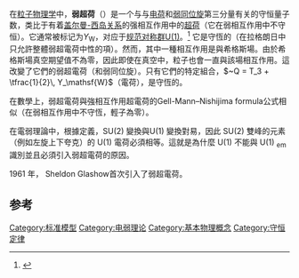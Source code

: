 {{Expand language}}
{{noteTA
|G1=Physics
}}
{{味量子數}}
在[[粒子物理学|粒子物理学]]中，'''弱超荷'''（{{lang-en|Weak hypercharge}}）是一个与与[[电荷|电荷]]和[[弱同位旋|弱同位旋]]第三分量有关的守恒量子数，类比于有着[[盖尔曼-西岛关系|盖尔曼-西岛关系]]的强相互作用中的[[超荷|超荷]]（它在弱相互作用中不守恒）。它通常被标记为''Y''<sub>W</sub>，对应于[[规范对称|规范对称群]][[酉群|U(1)]]。<ref>{{cite book|title=Dynamics of the standard model|url=https://archive.org/details/dynamicsstandard00jfdo|pages=[https://archive.org/details/dynamicsstandard00jfdo/page/52 52]|author=J. F. Donoghue, E. Golowich, B. R. Holstein|publisher=Cambridge University Press|year=1994|isbn=0-521-47652-6}}</ref>
它是守恆的（在拉格朗日中只允許整體弱超電荷中性的項）。然而，其中一種相互作用是與希格斯場。由於希格斯場真空期望值不為零，因此即使在真空中，粒子也會一直與該場相互作用。這改變了它們的弱超電荷（和弱同位旋{{math|''T''<sub>3</sub>}}）。只有它們的特定組合，<math>~Q = T_3 + \tfrac{1}{2}\, Y_\mathsf{W}</math>（電荷），是守恆的。

在數學上，弱超電荷與強相互作用超電荷的Gell-Mann–Nishijima formula公式相似（在弱相互作用中不守恆，輕子為零）。

在電弱理論中，根據定義，SU(2) 變換與U(1) 變換對易，因此 SU(2) 雙峰的元素（例如左旋上下夸克）的 U(1) 電荷必須相等。這就是為什麼 U(1) 不能與 U(1) <sub>em</sub>識別並且必須引入弱超電荷的原因。

1961 年， Sheldon Glashow首次引入了弱超電荷。

== 参考 ==
<references/>

[[Category:标准模型|Category:标准模型]]
[[Category:电弱理论|Category:电弱理论]]
[[Category:基本物理概念|Category:基本物理概念]]
[[Category:守恒定律|Category:守恒定律]]
